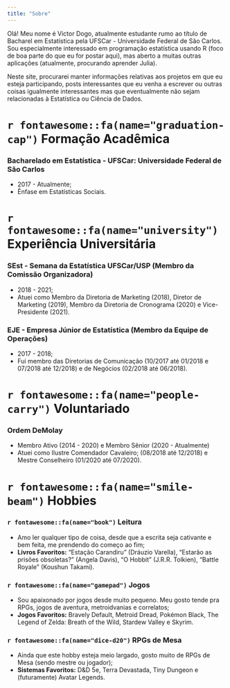 ```yaml
---
title: "Sobre"
---
```



Olá! Meu nome é Victor Dogo, atualmente estudante rumo ao título de Bacharel em Estatística pela UFSCar - Universidade Federal de São Carlos. Sou especialmente interessado em programação estatística usando R (foco de boa parte do que eu for postar aqui), mas aberto a muitas outras aplicações (atualmente, procurando aprender Julia).

Neste site, procurarei manter informações relativas aos projetos em que eu esteja participando, posts interessantes que eu venha a escrever ou outras coisas igualmente interessantes mas que eventualmente não sejam relacionadas à Estatística ou Ciência de Dados.

# `r fontawesome::fa(name="graduation-cap")` Formação Acadêmica

### Bacharelado em Estatística - UFSCar: Universidade Federal de São Carlos

* 2017 - Atualmente;
* Ênfase em Estatísticas Sociais.

# `r fontawesome::fa(name="university")` Experiência Universitária

### SEst - Semana da Estatística UFSCar/USP (Membro da Comissão Organizadora)

* 2018 - 2021;
* Atuei como Membro da Diretoria de Marketing (2018), Diretor de Marketing (2019), Membro da Diretoria de Cronograma (2020) e Vice-Presidente (2021).

### EJE - Empresa Júnior de Estatística (Membro da Equipe de Operações)

* 2017 - 2018;
* Fui membro das Diretorias de Comunicação (10/2017 até 01/2018 e
07/2018 até 12/2018) e de Negócios (02/2018 até 06/2018).

# `r fontawesome::fa(name="people-carry")` Voluntariado

### Ordem DeMolay

* Membro Ativo (2014 - 2020) e Membro Sênior (2020 - Atualmente)
* Atuei como Ilustre Comendador Cavaleiro;
(08/2018 até 12/2018) e Mestre Conselheiro (01/2020 até 07/2020).

# `r fontawesome::fa(name="smile-beam")` Hobbies

### `r fontawesome::fa(name="book")` Leitura

* Amo ler qualquer tipo de coisa, desde que a escrita seja cativante e bem feita, me prendendo do começo ao fim;
* **Livros Favoritos:** "Estação Carandiru" (Dráuzio Varella), "Estarão as prisões obsoletas?" (Angela Davis), "O Hobbit" (J.R.R. Tolkien), "Battle Royale" (Koushun Takami).

### `r fontawesome::fa(name="gamepad")` Jogos

* Sou apaixonado por jogos desde muito pequeno. Meu gosto tende pra RPGs, jogos de aventura, metroidvanias e correlatos;
* **Jogos Favoritos:** Bravely Default, Metroid Dread, Pokémon Black, The Legend of Zelda: Breath of the Wild, Stardew Valley e Skyrim.

### `r fontawesome::fa(name="dice-d20")` RPGs de Mesa

* Ainda que este hobby esteja meio largado, gosto muito de RPGs de Mesa (sendo mestre ou jogador);
* **Sistemas Favoritos:** D&D 5e, Terra Devastada, Tiny Dungeon e (futuramente) Avatar Legends.
